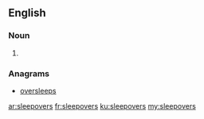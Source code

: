 ==English==

===Noun===
{{head|en|noun plural form}}

# {{plural of|sleepover|lang=en}}

===Anagrams===
* [[oversleeps#English|oversleeps]]

[[ar:sleepovers]]
[[fr:sleepovers]]
[[ku:sleepovers]]
[[my:sleepovers]]